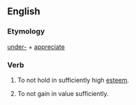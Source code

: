 ==English==
===Etymology===
[[under-]] + [[appreciate]]
===Verb===
{{en-verb|underappreciat|es}}
# {{transitive}} To not hold in sufficiently high [[esteem]].
# {{intransitive}} To not gain in value sufficiently.